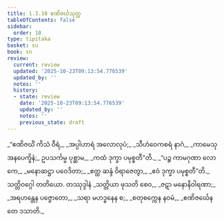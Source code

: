 ```yaml
---
title: 1.3.10 ဧဏိဇင်္ဃသုတ္တ
tableOfContents: false
sidebar:
  order: 10
type: tipitaka
basket: su
book: sn
review:
  current: review
  updated: '2025-10-23T09:13:54.776539'
  updated_by: ''
  notes: ''
  history:
  - state: review
    date: '2025-10-23T09:13:54.776539'
    updated_by: ''
    notes: ''
    previous_state: draft
---
```



<ReviewStatus review={frontmatter.review} showDetails={true} />

<HypothesisAnnotation frontmatter={frontmatter} />

<DynamicBreadcrumb />

<Division number="30" book="sn" e="ch" v="18" p="283">

<Paragraph number="122" type="verses" book="sn">
_“ဧဏိဇင်္ဃံ ကိသံ ဝီရံ,_  
_အပ္ပါဟာရံ အလောလုပံ;_  
_သီဟံဝေကစရံ နာဂံ,_  
_ကာမေသု အနပေက္ခိနံ;_  
ဥပသင်္ကမ္မ ပုစ္ဆာမ,_  
_ကထံ ဒုက္ခာ ပမုစ္စတီ”တိ._  

</Paragraph>

<Paragraph number="123" type="verses" book="sn">
_“ပဉ္စ ကာမဂုဏာ လောကေ,_  
_မနောဆဋ္ဌာ ပဝေဒိတာ;_  
_ဧတ္ထ ဆန္ဒံ ဝိရာဇေတွာ,_  
_ဧဝံ ဒုက္ခာ ပမုစ္စတီ”တိ._  


</Paragraph>
</Division>

<Paragraph number="124" type="center" book="sn">
သတ္တိဝဂ္ဂေါ တတိယော.



</Paragraph>

<Paragraph number="125" type="center" book="sn">
တဿုဒ္ဒါနံ


</Paragraph>

<Paragraph number="126" type="verses" book="sn">
_သတ္တိယာ ဖုသတိ စေဝ,_  
_ဇဋာ မနောနိဝါရဏာ;_  
_အရဟန္တေန ပဇ္ဇောတော,_  
_သရာ မဟဒ္ဓနေန စ;_  
_စတုစက္ကေန နဝမံ,_  
_ဧဏိဇင်္ဃေန တေ ဒသာတိ._
</Paragraph>